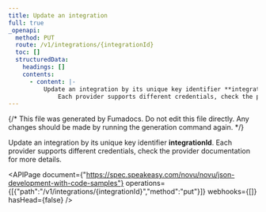 ```yaml
---
title: Update an integration
full: true
_openapi:
  method: PUT
  route: /v1/integrations/{integrationId}
  toc: []
  structuredData:
    headings: []
    contents:
      - content: |-
          Update an integration by its unique key identifier **integrationId**. 
              Each provider supports different credentials, check the provider documentation for more details.
---
```


{/* This file was generated by Fumadocs. Do not edit this file directly. Any changes should be made by running the generation command again. */}

Update an integration by its unique key identifier **integrationId**. 
    Each provider supports different credentials, check the provider documentation for more details.

<APIPage document={"https://spec.speakeasy.com/novu/novu/json-development-with-code-samples"} operations={[{"path":"/v1/integrations/{integrationId}","method":"put"}]} webhooks={[]} hasHead={false} />